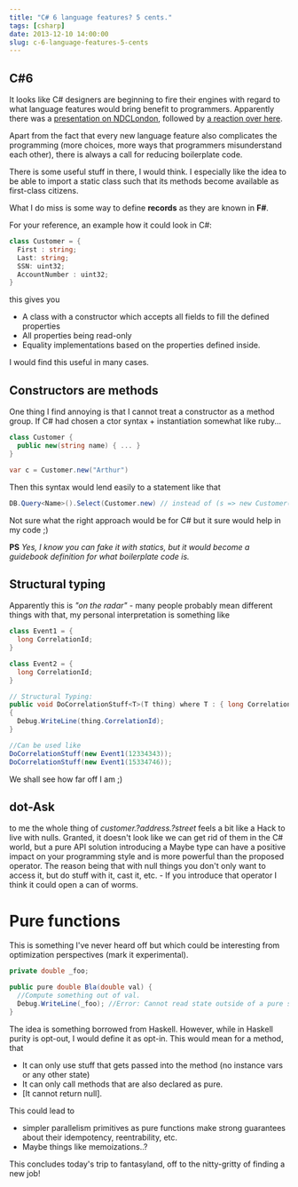 ```yaml
---
title: "C# 6 language features? 5 cents."
tags: [csharp]
date: 2013-12-10 14:00:00
slug: c-6-language-features-5-cents
---
```


## C#6
It looks like C# designers are beginning to fire their engines with regard to what language features would bring benefit to programmers. Apparently there was a [presentation on NDCLondon][1], followed by [a reaction over here][2].

Apart from the fact that every new language feature also complicates the programming (more choices, more ways that programmers misunderstand each other), there is always a call for reducing boilerplate code.

There is some useful stuff in there, I would think. I especially like the idea to be able to import a static class such that its methods become available as first-class citizens.

What I do miss is some way to define **records** as they are known in **F#**.

For your reference, an example how it could look in C#:

```csharp
class Customer = { 
  First : string; 
  Last: string; 
  SSN: uint32; 
  AccountNumber : uint32; 
}
```

this gives you

* A class with a constructor which accepts all fields to fill the defined properties
* All properties being read-only
* Equality implementations based on the properties defined inside.

I would find this useful in many cases.

## Constructors are methods

One thing I find annoying is that I cannot treat a constructor as a method group. If C# had chosen a ctor syntax  + instantiation somewhat like ruby...

```csharp
class Customer {
  public new(string name) { ... }
}

var c = Customer.new("Arthur")
```

Then this syntax would lend easily to a statement like that

```csharp
DB.Query<Name>().Select(Customer.new) // instead of (s => new Customer(s))
```
    
Not sure what the right approach would be for C# but it sure would help in my code ;)

**PS**
*Yes, I know you can fake it with statics, but it would become a guidebook definition for what boilerplate code is.*

## Structural typing

Apparently this is *"on the radar"* - many people probably mean different things with that, my personal interpretation is something like
    
```csharp
class Event1 = {
  long CorrelationId;
}

class Event2 = {
  long CorrelationId;
}

// Structural Typing:
public void DoCorrelationStuff<T>(T thing) where T : { long CorrelationId; } 
{
  Debug.WriteLine(thing.CorrelationId);
}

//Can be used like
DoCorrelationStuff(new Event1(12334343));
DoCorrelationStuff(new Event1(15334746));
```

We shall see how far off I am ;)

## dot-Ask
to me the whole thing of *customer.?address.?street* feels a bit like a Hack to live with nulls. Granted, it doesn't look like we can get rid of them in the C# world, but a pure API solution introducing a Maybe type can have a positive impact on your programming style and is more powerful than the proposed operator. 
The reason being that with null things you don't only want to access it, but do stuff with it, cast it, etc. - If you introduce that operator I think it could open a can of worms.

# Pure functions

This is something I've never heard off but which could be interesting from optimization perspectives (mark it experimental).

```csharp
private double _foo;

public pure double Bla(double val) {
  //Compute something out of val.
  Debug.WriteLine(_foo); //Error: Cannot read state outside of a pure scope.
}
```

The idea is something borrowed from Haskell. However, while in Haskell purity is opt-out, I would define it as opt-in. This would mean for a method, that

* It can only use stuff that gets passed into the method (no instance vars or any other state)
* It can only call methods that are also declared as pure.
* [It cannot return null].

This could lead to 

* simpler parallelism primitives as pure functions make strong guarantees about their idempotency, reentrability, etc.
* Maybe things like memoizations..?

This concludes today's trip to fantasyland, off to the nitty-gritty of finding a new job!

  [1]: http://channel9.msdn.com/Forums/Coffeehouse/Mads-Torgersen--NDC-London--The-Future-of-C
  [2]: http://damieng.com/blog/2013/12/09/probable-c-6-0-features-illustrated